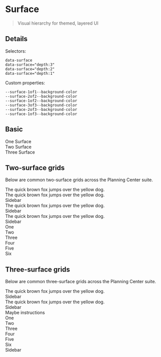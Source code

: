 

<Meta title="Elements/surface" />

# Surface

> Visual hierarchy for themed, layered UI

## Details

Selectors:

```
data-surface
data-surface="depth:3"
data-surface="depth:2"
data-surface="depth:1"
```

Custom properties:

```
--surface-1of1--background-color
--surface-2of2--background-color
--surface-1of2--background-color
--surface-3of3--background-color
--surface-2of3--background-color
--surface-1of3--background-color
```

## Basic

<Preview>
  <Story name="basic: one surface">
    <div data-surface data-box="p:2">
      <span data-text>One Surface</span>
    </div>
  </Story>
</Preview>

<Preview>
  <Story name="basic: two surface">
    <div data-surface="depth:2" data-box="p:2">
      <div data-surface data-box="p:2">
        <span data-text>Two Surface</span>
      </div>
    </div>
  </Story>
</Preview>

<Preview>
  <Story name="basic: three surface">
    <div data-surface="depth:3" data-box="p:2">
      <div data-surface data-box="p:2">
        <div data-surface data-box="p:2">
          <span data-text>Three Surface</span>
        </div>
      </div>
    </div>
  </Story>
</Preview>

## Two-surface grids

Below are common two-surface grids across the Planning Center suite.

<Preview>
  <Story name="two: grid 1">
    <div
      data-surface="depth:2"
      style={{
        display: "grid",
        gap: "1rem",
        padding: "1rem",
        justifyContent: "center",
      }}
    >
      <main data-surface data-box="p:2">
        <span data-text>The quick brown fox jumps over the yellow dog.</span>
      </main>
    </div>
  </Story>
</Preview>

<Preview>
  <Story name="two: grid 2">
    <div
      data-surface="depth:2"
      style={{
        display: "grid",
        gridTemplateColumns: "2fr 1fr",
        gap: "1rem",
        border: "1px solid #ddd",
      }}
    >
      <main data-surface data-box="p:2">
        <span data-text>The quick brown fox jumps over the yellow dog.</span>
      </main>
      <aside data-box="p:2">
        <span data-text>Sidebar</span>
      </aside>
    </div>
  </Story>
</Preview>

<Preview>
  <Story name="two: grid 3">
    <div
      data-surface="depth:2"
      style={{
        display: "grid",
        gridTemplateColumns: "2fr 1fr",
        gap: "1rem",
        padding: "1rem",
      }}
    >
      <main data-surface data-box="p:2">
        <span data-text>The quick brown fox jumps over the yellow dog.</span>
      </main>
      <aside data-box="p:2">
        <span data-text>Sidebar</span>
      </aside>
    </div>
  </Story>
</Preview>

<Preview>
  <Story name="two: grid 4">
    <div
      data-surface="depth:2"
      style={{
        display: "grid",
        gridTemplateColumns: "2fr 1fr",
        gap: "1rem",
        padding: "1rem",
      }}
    >
      <main data-surface data-box="p:2">
        <span data-text>The quick brown fox jumps over the yellow dog.</span>
      </main>
      <aside data-surface data-box="p:2">
        <span data-text>Sidebar</span>
      </aside>
    </div>
  </Story>
</Preview>

<Preview>
  <Story name="two: grid 5">
    <div
      data-surface="depth:2"
      data-box="p:2"
      style={{
        display: "grid",
        gap: "1rem",
        gridAutoFlow: "row",
        gridTemplate: "repeat(2, 1fr) / repeat(3, 1fr)",
      }}
    >
      <div data-surface data-box="p:2">
        <span data-text>One</span>
      </div>
      <div data-surface data-box="p:2">
        <span data-text>Two</span>
      </div>
      <div data-surface data-box="p:2">
        <span data-text>Three</span>
      </div>
      <div data-surface data-box="p:2">
        <span data-text>Four</span>
      </div>
      <div data-surface data-box="p:2">
        <span data-text>Five</span>
      </div>
      <div data-surface data-box="p:2">
        <span data-text>Six</span>
      </div>
    </div>
  </Story>
</Preview>

## Three-surface grids

Below are common three-surface grids across the Planning Center suite.

<Preview>
  <Story name="three: grid 1">
    <div
      data-surface="depth:3"
      style={{
        display: "grid",
        gridTemplateColumns: "2fr 1fr",
      }}
    >
      <main data-surface data-box="p:2">
        <div data-surface data-box="p:2">
          <span data-text>The quick brown fox jumps over the yellow dog.</span>
        </div>
      </main>
      <aside data-box="p:2">
        <span data-text>Sidebar</span>
      </aside>
    </div>
  </Story>
</Preview>

<Preview>
  <Story name="three: grid 2">
    <div
      data-surface="depth:3"
      style={{
        display: "grid",
        gridTemplateColumns: "2fr 1fr",
      }}
    >
      <main data-surface data-box="p:2">
        <div data-surface data-box="p:2">
          <span data-text>The quick brown fox jumps over the yellow dog.</span>
        </div>
      </main>
      <aside data-box="p:2" style={{ display: "grid", gap: "1rem" }}>
        <span data-text>Sidebar</span>
        <div data-surface data-box="p:2">
          <span data-text>Maybe instructions</span>
        </div>
      </aside>
    </div>
  </Story>
</Preview>

<Preview>
  <Story name="three: grid 3">
    <div
      data-surface="depth:3"
      style={{ display: "grid", gridTemplateColumns: "2fr 1fr" }}
    >
      <main
        data-box="p:2"
        data-surface
        style={{
          display: "grid",
          gap: "1rem",
          gridAutoFlow: "row",
          gridTemplate: "repeat(2, 1fr) / repeat(3, 1fr)",
        }}
      >
        <div data-surface data-box="p:2">
          <span data-text>One</span>
        </div>
        <div data-surface data-box="p:2">
          <span data-text>Two</span>
        </div>
        <div data-surface data-box="p:2">
          <span data-text>Three</span>
        </div>
        <div data-surface data-box="p:2">
          <span data-text>Four</span>
        </div>
        <div data-surface data-box="p:2">
          <span data-text>Five</span>
        </div>
        <div data-surface data-box="p:2">
          <span data-text>Six</span>
        </div>
      </main>
      <aside data-box="p:2">
        <span data-text>Sidebar</span>
      </aside>
    </div>
  </Story>
</Preview>
